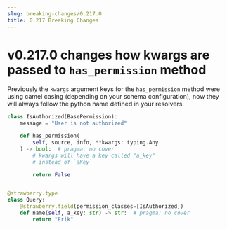 ```yaml
---
slug: breaking-changes/0.217.0
title: 0.217 Breaking Changes
---
```


# v0.217.0 changes how kwargs are passed to `has_permission` method

Previously the `kwargs` argument keys for the `has_permission` method were using
camel casing (depending on your schema configuration), now they will always
follow the python name defined in your resolvers.

```python
class IsAuthorized(BasePermission):
    message = "User is not authorized"

    def has_permission(
        self, source, info, **kwargs: typing.Any
    ) -> bool:  # pragma: no cover
        # kwargs will have a key called "a_key"
        # instead of `aKey`

        return False


@strawberry.type
class Query:
    @strawberry.field(permission_classes=[IsAuthorized])
    def name(self, a_key: str) -> str:  # pragma: no cover
        return "Erik"
```
